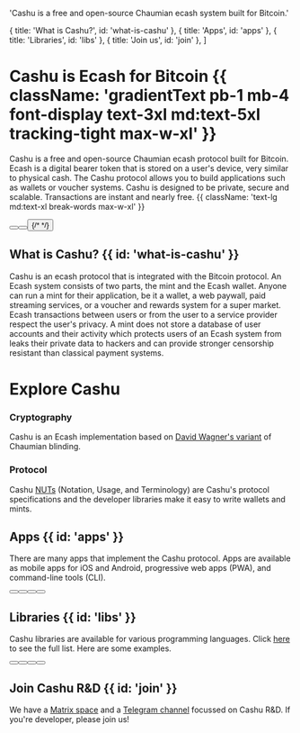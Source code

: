
  'Cashu is a free and open-source Chaumian ecash system built for Bitcoin.'

  { title: 'What is Cashu?', id: 'what-is-cashu' },
  { title: 'Apps', id: 'apps' },
  { title: 'Libraries', id: 'libs' },
  { title: 'Join us', id: 'join' },
]

<HeroPattern />

# Cashu is Ecash for Bitcoin {{ className: 'gradientText pb-1 mb-4 font-display text-3xl md:text-5xl tracking-tight max-w-xl' }}

Cashu is a free and open-source Chaumian ecash protocol built for Bitcoin. Ecash is a digital bearer token that is stored on a user's device, very similar to physical cash. The Cashu protocol allows you to build applications such as wallets or voucher systems. Cashu is designed to be private, secure and scalable. Transactions are instant and nearly free. {{ className: 'text-lg md:text-xl break-words max-w-xl' }}

<div className="not-prose mb-16 mt-6 flex flex-col gap-3 md:flex-row">
  <Button href="/projects" arrow="right" children="Explore" />
  <Button href="/protocol" variant="outline" children="Understand" />
  <Button href="/contribute" variant="outline" children="Support" />
  {/*
  <DonateButton
    href="https://legend.lnbits.com/tipjar/794"
    variant="secondary"
  />
  */}
</div>

## What is Cashu? {{ id: 'what-is-cashu' }}

Cashu is an ecash protocol that is integrated with the Bitcoin protocol. An Ecash system consists of two parts, the mint and the Ecash wallet. Anyone can run a mint for their application, be it a wallet, a web paywall, paid streaming services, or a voucher and rewards system for a super market. Ecash transactions between users or from the user to a service provider respect the user's privacy. A mint does not store a database of user accounts and their activity which protects users of an Ecash system from leaks their private data to hackers and can provide stronger censorship resistant than classical payment systems.

<Features />

# Explore Cashu

### Cryptography

Cashu is an Ecash implementation based on [David Wagner's variant](https://cypherpunks.venona.com/date/1996/03/msg01848.html) of Chaumian blinding.

### Protocol

Cashu [NUTs](https://github.com/cashubtc/nuts) (Notation, Usage, and Terminology) are Cashu's protocol specifications and the developer libraries make it easy to write wallets and mints.

## Apps {{ id: 'apps' }}

There are many apps that implement the Cashu protocol. Apps are available as mobile apps for iOS and Android, progressive web apps (PWA), and command-line tools (CLI).

<div className="not-prose mb-6 mt-6 flex flex-col gap-3 md:flex-row">
  <Button href="https://minibits.cash" children="Minibits (Android)" />
  <Button href="https://github.com/zeugmaster/macadamia" children="Macadamia (iOS)" />
  <Button
    href="https://nutstash.app"
    variant="outline"
    children="Nutstash (PWA)"
  />
  <Button href="https://cashu.me" variant="outline" children="Cashu.me (PWA)" />
</div>

## Libraries {{ id: 'libs' }}

Cashu libraries are available for various programming languages. Click [here](/libraries) to see the full list. Here are some examples.

<div className="not-prose mb-6 mt-6 flex flex-col gap-3 md:flex-row">
  <Button href="https://github.com/cashubtc/cashu" children="Python" />
  <Button href="https://github.com/cashubtc/cashu-ts" children="TypeScript" />
  <Button
    href="https://github.com/thesimplekid/cashu-crab"
    variant="outline"
    children="Rust"
  />
  <Button
    href="https://github.com/cashubtc/cashu-feni"
    variant="outline"
    children="Golang"
  />
</div>

<Resources />

## Join Cashu R&D {{ id: 'join' }}

We have a [Matrix space](https://matrix.to/#/#dev:matrix.cashu.space) and a [Telegram channel](https://t.me/CashuBTC) focussed on Cashu R&D. If you're developer, please join us!
